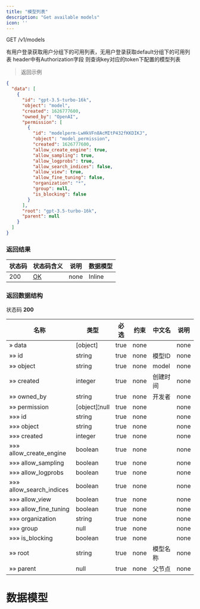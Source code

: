```yaml
---
title: "模型列表"
description: "Get available models"
icon: ''
---
```


GET /v1/models

有用户登录获取用户分组下的可用列表，无用户登录获取default分组下的可用列表
header中有Authorization字段 则查询key对应的token下配置的模型列表

> 返回示例

```json
{
  "data": [
    {
      "id": "gpt-3.5-turbo-16k",
      "object": "model",
      "created": 1626777600,
      "owned_by": "OpenAI",
      "permission": [
        {
          "id": "modelperm-LwHkVFn8AcMItP432fKKDIKJ",
          "object": "model_permission",
          "created": 1626777600,
          "allow_create_engine": true,
          "allow_sampling": true,
          "allow_logprobs": true,
          "allow_search_indices": false,
          "allow_view": true,
          "allow_fine_tuning": false,
          "organization": "*",
          "group": null,
          "is_blocking": false
        }
      ],
      "root": "gpt-3.5-turbo-16k",
      "parent": null
    }
  ]
}
```

### 返回结果

|状态码|状态码含义|说明|数据模型|
|---|---|---|---|
|200|[OK](https://tools.ietf.org/html/rfc7231#section-6.3.1)|none|Inline|

### 返回数据结构

状态码 **200**

|名称|类型|必选|约束|中文名|说明|
|---|---|---|---|---|---|
|» data|[object]|true|none||none|
|»» id|string|true|none|模型ID|none|
|»» object|string|true|none|model|none|
|»» created|integer|true|none|创建时间|none|
|»» owned_by|string|true|none|开发者|none|
|»» permission|[object]¦null|true|none||none|
|»»» id|string|true|none||none|
|»»» object|string|true|none||none|
|»»» created|integer|true|none||none|
|»»» allow_create_engine|boolean|true|none||none|
|»»» allow_sampling|boolean|true|none||none|
|»»» allow_logprobs|boolean|true|none||none|
|»»» allow_search_indices|boolean|true|none||none|
|»»» allow_view|boolean|true|none||none|
|»»» allow_fine_tuning|boolean|true|none||none|
|»»» organization|string|true|none||none|
|»»» group|null|true|none||none|
|»»» is_blocking|boolean|true|none||none|
|»» root|string|true|none|模型名称|none|
|»» parent|null|true|none|父节点|none|

# 数据模型


